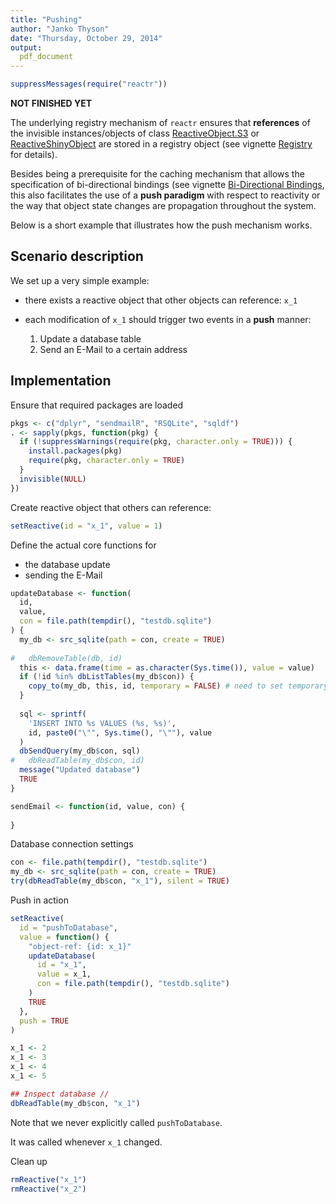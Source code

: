```yaml
---
title: "Pushing"
author: "Janko Thyson"
date: "Thursday, October 29, 2014"
output:
  pdf_document
---
```


```r
suppressMessages(require("reactr"))
```

**NOT FINISHED YET**

The underlying registry mechanism of `reactr` ensures that **references** of the invisible instances/objects of class [ReactiveObject.S3](../R/ReactiveObject.S3) or [ReactiveShinyObject](../R/ReactiveShinyObject) are stored in a registry object (see vignette [Registry](./registry.pdf) for details). 

Besides being a prerequisite for the caching mechanism that allows the specification of bi-directional bindings (see vignette [Bi-Directional Bindings](./bidirectional_bindings.pdf), this also facilitates the use of a **push paradigm** with respect to reactivity or the way that object state changes are propagation throughout the system.

Below is a short example that illustrates how the push mechanism works.

## Scenario description

We set up a very simple example:

- there exists a reactive object that other objects can reference: `x_1`
- each modification of `x_1` should trigger two events in a **push** manner:

    1. Update a database table
    2. Send an E-Mail to a certain address

## Implementation

Ensure that required packages are loaded

```r
pkgs <- c("dplyr", "sendmailR", "RSQLite", "sqldf")
. <- sapply(pkgs, function(pkg) {
  if (!suppressWarnings(require(pkg, character.only = TRUE))) {
    install.packages(pkg)
    require(pkg, character.only = TRUE)
  }
  invisible(NULL)
})

```

Create reactive object that others can reference:

```r
setReactive(id = "x_1", value = 1)
```
 
Define the actual core functions for 

- the database update
- sending the E-Mail
  
 
```r
updateDatabase <- function(
  id, 
  value, 
  con = file.path(tempdir(), "testdb.sqlite")
) {
  my_db <- src_sqlite(path = con, create = TRUE)
  
#   dbRemoveTable(db, id)
  this <- data.frame(time = as.character(Sys.time()), value = value)
  if (!id %in% dbListTables(my_db$con)) {
    copy_to(my_db, this, id, temporary = FALSE) # need to set temporary to FALSE 
  }
    
  sql <- sprintf(
    'INSERT INTO %s VALUES (%s, %s)', 
    id, paste0("\"", Sys.time(), "\""), value
  )
  dbSendQuery(my_db$con, sql)
#   dbReadTable(my_db$con, id)
  message("Updated database")
  TRUE
}

sendEmail <- function(id, value, con) {
  
}
```

Database connection settings

```r
con <- file.path(tempdir(), "testdb.sqlite")
my_db <- src_sqlite(path = con, create = TRUE)
try(dbReadTable(my_db$con, "x_1"), silent = TRUE)
```

Push in action 

```r
setReactive(
  id = "pushToDatabase", 
  value = function() {
    "object-ref: {id: x_1}"
    updateDatabase(
      id = "x_1", 
      value = x_1,
      con = file.path(tempdir(), "testdb.sqlite")
    )
    TRUE
  }, 
  push = TRUE
)

x_1 <- 2
x_1 <- 3
x_1 <- 4
x_1 <- 5

## Inspect database //
dbReadTable(my_db$con, "x_1")
```

Note that we never explicitly called `pushToDatabase`.

It was called whenever `x_1` changed.

Clean up 

```r
rmReactive("x_1")
rmReactive("x_2")
```

